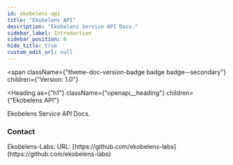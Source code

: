 ```yaml
---
id: ekobelens-api
title: "Ekobelens API"
description: "Ekobelens Service API Docs."
sidebar_label: Introduction
sidebar_position: 0
hide_title: true
custom_edit_url: null
---
```



<span
  className={"theme-doc-version-badge badge badge--secondary"}
  children={"Version: 1.0"}
>
</span>

<Heading
  as={"h1"}
  className={"openapi__heading"}
  children={"Ekobelens API"}
>
</Heading>



Ekobelens Service API Docs.

<div
  style={{"display":"flex","flexDirection":"column","marginBottom":"var(--ifm-paragraph-margin-bottom)"}}
>
  <h3
    style={{"marginBottom":"0.25rem"}}
  >
    Contact
  </h3><span>
    Ekobelens-Labs: 
  </span><span>
    URL: [https://github.com/ekobelens-labs](https://github.com/ekobelens-labs)
  </span>
</div>
      